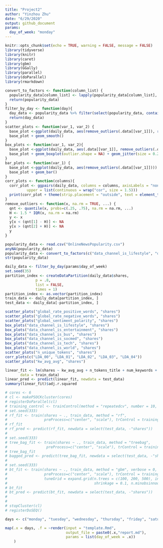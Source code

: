 ```yaml
---
title: "Project2"
author: "Yinzhou Zhu"
date: "6/29/2020"
output: github_document
params:
  day_of_week: "monday"
---
```


```r
knitr::opts_chunk$set(echo = TRUE, warning = FALSE, message = FALSE)
library(tidyverse)
library(knitr)
library(caret)
library(gbm)
library(GGally)
library(parallel)
library(doParallel)
library(rmarkdown)
```

```r
convert_to_factors <- function(column_list) {
  popularity_data[column_list] <- lapply(popularity_data[column_list], factor)
  return(popularity_data)
}
filter_by_day <- function(day){
  day_data <- popularity_data %>% filter(select(popularity_data, contains(day))==1) %>% select(!contains("week") & !url & !timedelta)
  return(day_data)
}
scatter_plots <- function(var_1, var_2) {
  base_plot <-ggplot(daily_data, aes(remove_outliers(.data[[var_1]]), remove_outliers(.data[[var_2]]))) + geom_point()
  base_plot + geom_smooth()
}
box_plots <- function(var_1, var_2){
  base_plot <-ggplot(daily_data, aes(.data[[var_1]], remove_outliers(.data[[var_2]]))) 
  base_plot + geom_boxplot(outlier.shape = NA) + geom_jitter(size = 0.2, width = 0.3, aes(colour = .data[[var_1]]))
}
bar_plots <- function(var_1) {
  base_plot <-ggplot(daily_data, aes(remove_outliers(.data[[var_1]])))
  base_plot + geom_bar()
}
corr_plots <- function(columns){
  corr_plot <- ggpairs(daily_data, columns = columns, axisLabels = "none",
          upper = list(continuous = wrap("cor", size = 1.5)))
  print(corr_plot + theme(strip.placement = "outside", text = element_text(size = 5)))
}
remove_outliers <- function(x, na.rm = TRUE, ...) {
  qnt <- quantile(x, probs=c(.25, .75), na.rm = na.rm, ...)
  H <- 1.5 * IQR(x, na.rm = na.rm)
  y <- x
  y[x < (qnt[1] - H)] <- NA
  y[x > (qnt[2] + H)] <- NA
  y
}
```

```r
popularity_data <- read.csv("OnlineNewsPopularity.csv")
anyNA(popularity_data)
popularity_data <- convert_to_factors(c("data_channel_is_lifestyle", "data_channel_is_entertainment", "data_channel_is_bus", "data_channel_is_socmed", "data_channel_is_tech", "data_channel_is_world"))
str(popularity_data)
```

```r
daily_data <- filter_by_day(params$day_of_week)
set.seed(35)
partition_index <- createDataPartition(daily_data$shares,
              p = .8,
              list = FALSE,
              times = 1)
partition_index <- as.vector(partition_index)
train_data <- daily_data[partition_index, ]
test_data <- daily_data[-partition_index, ]
```

```r
scatter_plots("global_rate_positive_words", "shares")
scatter_plots("global_rate_negative_words", "shares")
scatter_plots("global_sentiment_polarity", "shares")
box_plots("data_channel_is_lifestyle", "shares")
box_plots("data_channel_is_entertainment", "shares")
box_plots("data_channel_is_bus", "shares")
box_plots("data_channel_is_socmed", "shares")
box_plots("data_channel_is_tech", "shares")
box_plots("data_channel_is_world", "shares")
scatter_plots("n_unique_tokens", "shares")
corr_plots(c("LDA_00", "LDA_01", "LDA_02", "LDA_03", "LDA_04"))
scatter_plots("kw_avg_avg", "shares")
```

```r
linear_fit <- lm(shares ~ kw_avg_avg + n_tokens_title + num_keywords + self_reference_avg_sharess,
       data = train_data)
linear_pred <- predict(linear_fit, newdata = test_data)
summary(linear_fit)$adj.r.squared
```
```r
# cores <- 6
# cl <- makePSOCKcluster(cores)
# registerDoParallel(cl)
# training_control <- trainControl(method = "repeatedcv", number = 10, repeats = 3, verboseIter = FALSE, allowParallel = TRUE)
# set.seed(333)
# rf_fit <- train(shares ~ ., train_data, method = "rf",
#                 preProcess=c("center", "scale"), trControl = training_control)
# rf_fit
# rf_pred <- predict(rf_fit, newdata = select(test_data, -"shares"))
# 
# set.seed(333)
# tree_bag_fit <- train(shares ~ ., train_data, method = "treebag", 
#                  preProcess=c("center", "scale"), trControl = training_control)
# tree_bag_fit
# bagged_pred <- predict(tree_bag_fit, newdata = select(test_data, -"shares"))
# 
# set.seed(333)
# bt_fit <- train(shares ~ ., train_data, method = "gbm", verbose = 0,
#                 preProcess=c("center", "scale"), trControl = training_control,
#                 tuneGrid = expand.grid(n.trees = c(100, 200, 500), interaction.depth = c(1,4,9),
#                                        shrinkage = 0.1, n.minobsinnode = 10))
# bt_fit
# bt_pred <- predict(bt_fit, newdata = select(test_data, -"shares"))
# 
# 
# stopCluster(cl)
# registerDoSEQ()
```

```r
days <- c("monday", "tuesday", "wednesday", "thursday", "friday", "saturday", "sunday")

map(.x = days, .f = ~render(input = "template.Rmd", 
                            output_file = paste0(.x,"report.md"), 
                            params = list(day_of_week = .x))
    )
```
